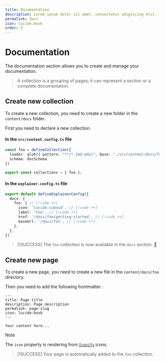 ```yaml
---
title: Documentation
description: Lorem ipsum dolor sit amet, consectetur adipiscing elit.
permalink: docs
icon: lucide:book
order: 5
---
```


# Documentation

The documentation section allows you to create and manage your documentation.

> A collection is a grouping of pages; it can represent a section or a complete documentation.

## Create new collection

To create a new collection, you need to create a new folder in the `content/docs` folder.

First you need to declare a new collection.

#### In the `src/content.config.ts` file

```ts
const foo = defineCollection({
  loader: glob({ pattern: "**/*.{md,mdx}", base: "./src/content/docs/foo" }),
  schema: docSchema
})

export const collections = { foo };
```

#### In the `explainer.config.ts` file

```ts
export default defineExplainerConfig({
  docs: {
    foo: { // [!code ++]
      icon: 'lucide:cuboid', // [!code ++]
      label: 'Foo', // [!code ++]
      href: '/docs/foo/getting-started', // [!code ++]
      baseUrl: '/docs/foo', // [!code ++]
    },
  },
})
```

> [!SUCCESS]
> The `foo` collection is now available in the `docs` section. 🚀

## Create new page

To create a new page, you need to create a new file in the `content/docs/foo` directory.

Then you need to add the following frontmatter :

```mdx
---
title: Page title
description: Page description
permalink: page-slug
icon: lucide:book
---

Your content here...
```

> [!NOTE]
> The `icon` property is rendering from [`Iconify`](https://iconify.design) icons.

> [!SUCCESS]
> Your page is automatically added to the `foo` collection.